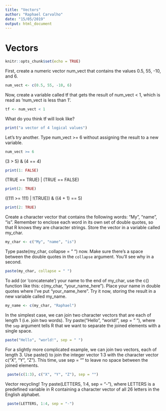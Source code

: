 ```yaml
---
title: "Vectors"
author: "Raphael Carvalho"
date: "15/05/2019"
output: html_document
---
```


# Vectors

```r
knitr::opts_chunk$set(echo = TRUE)
```

First, create a numeric vector num_vect that contains the values 0.5, 55, -10, and 6.

```r
num_vect <- c(0.5, 55, -10, 6)
```

Now, create a variable called tf that gets the result of num_vect < 1, which is read
as 'num_vect is less than 1'.

```r
tf <- num_vect < 1
```

What do you think tf will look like?

```r
print("a vector of 4 logical values")
```

Let's try another. Type num_vect >= 6 without assigning the result to a new variable.

```r
num_vect >= 6
```


(3 > 5) & (4 == 4)

```r
print(1: FALSE)
```

(TRUE == TRUE) | (TRUE == FALSE)

```r
print(2: TRUE)
```

((111 >= 111) | !(TRUE)) & ((4 + 1) == 5)

```r
print(2: TRUE)
```

Create a character vector that contains the following words: "My", "name", "is". Remember to enclose each word in its own set of double quotes, so that R knows they
are character strings. Store the vector in a variable called my_char.

```r
my_char <- c("My", "name", "is")
```

Type paste(my_char, collapse = " ") now. Make sure there's a space between the double
quotes in the `collapse` argument. You'll see why in a second.

```r
paste(my_char, collapse = " ") 
```

To add (or 'concatenate') your name to the end of my_char, use the c() function like
this: c(my_char, "your_name_here"). Place your name in double quotes where I've put
"your_name_here". Try it now, storing the result in a new variable called my_name.

```r
my_name <- c(my_char, "Raphael")
```

In the simplest case, we can join two character vectors that are each of length 1
(i.e. join two words). Try paste("Hello", "world!", sep = " "), where the `sep`
argument tells R that we want to separate the joined elements with a single space.

```r
paste("Hello", "world!", sep = " ")
```

For a slightly more complicated example, we can join two vectors, each of length 3.
Use paste() to join the integer vector 1:3 with the character vector c("X", "Y", "Z").
This time, use sep = "" to leave no space between the joined elements.

```r
 paste(c(1:3), c("X", "Y", "Z"), sep = "")
```

Vector recycling! Try paste(LETTERS, 1:4, sep = "-"), where LETTERS is a predefined
variable in R containing a character vector of all 26 letters in the English alphabet.

```r
 paste(LETTERS, 1:4, sep = "-")
```


